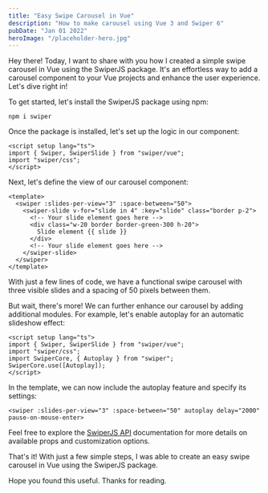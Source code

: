 ```yaml
---
title: "Easy Swipe Carousel in Vue"
description: "How to make carousel using Vue 3 and Swiper 6"
pubDate: "Jan 01 2022"
heroImage: "/placeholder-hero.jpg"
---
```


Hey there! Today, I want to share with you how I created a simple swipe carousel in Vue using the SwiperJS package. It's an effortless way to add a carousel component to your Vue projects and enhance the user experience. Let's dive right in!

To get started, let's install the SwiperJS package using npm:

```shell
npm i swiper
```

Once the package is installed, let's set up the logic in our component:

```vue
<script setup lang="ts">
import { Swiper, SwiperSlide } from "swiper/vue";
import "swiper/css";
</script>
```

Next, let's define the view of our carousel component:

```vue
<template>
  <swiper :slides-per-view="3" :space-between="50">
    <swiper-slide v-for="slide in 4" :key="slide" class="border p-2">
      <!-- Your slide element goes here -->
      <div class="w-20 border border-green-300 h-20">
        Slide element {{ slide }}
      </div>
      <!-- Your slide element goes here -->
    </swiper-slide>
  </swiper>
</template>
```

With just a few lines of code, we have a functional swipe carousel with three visible slides and a spacing of 50 pixels between them.

But wait, there's more! We can further enhance our carousel by adding additional modules. For example, let's enable autoplay for an automatic slideshow effect:

```vue
<script setup lang="ts">
import { Swiper, SwiperSlide } from "swiper/vue";
import "swiper/css";
import SwiperCore, { Autoplay } from "swiper";
SwiperCore.use([Autoplay]);
</script>
```

In the template, we can now include the autoplay feature and specify its settings:

```vue
<swiper :slides-per-view="3" :space-between="50" autoplay delay="2000" pause-on-mouse-enter>
```

Feel free to explore the [SwiperJS API](https://swiperjs.com/vue) documentation for more details on available props and customization options.

That's it! With just a few simple steps, I was able to create an easy swipe carousel in Vue using the SwiperJS package.

Hope you found this useful. Thanks for reading.
